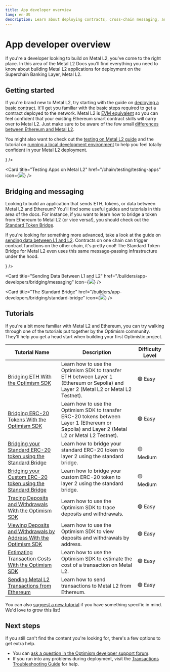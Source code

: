 ```yaml
---
title: App developer overview
lang: en-US
description: Learn about deploying contracts, cross-chain messaging, and tutorials to help you build applications on Metal L2.
---
```



# App developer overview

If you're a developer looking to build on Metal L2, you've come to the right place.
In this area of the Metal L2 Docs you'll find everything you need to know about building Metal L2 applications for deployment on the Superchain Banking Layer, Metal L2.

## Getting started

If you're brand new to Metal L2, try starting with the guide on [deploying a basic contract](/chain/getting-started).
It'll get you familiar with the basic steps required to get a contract deployed to the network.
Metal L2 is [EVM equivalent](https://web.archive.org/web/20231127160757/https://medium.com/ethereum-optimism/introducing-evm-equivalence-5c2021deb306) so you can feel confident that your existing Ethereum smart contract skills will carry over to Metal L2.
Just make sure to be aware of the few small [differences between Ethereum and Metal L2](/stack/differences).

You might also want to check out the [testing on Metal L2 guide](/chain/testing/testing-apps) and the tutorial on [running a local development environment](/chain/testing/dev-node) to help you feel totally confident in your Metal L2 deployment.

<Cards>
  <Card title="Solidity Compatibility on Metal L2" href="/stack/differences" icon={<img src="/img/icons/shapes.svg" />} />

  <Card title="Testing Apps on Metal L2" href="/chain/testing/testing-apps" icon={<img src="/img/icons/shapes.svg" />} />
</Cards>

## Bridging and messaging

Looking to build an application that sends ETH, tokens, or data between Metal L2 and Ethereum?
You'll find some useful guides and tutorials in this area of the docs.
For instance, if you want to learn how to bridge a token from Ethereum to Metal L2 (or vice versa!), you should check out the [Standard Token Bridge](bridging/standard-bridge).

If you're looking for something more advanced, take a look at the guide on [sending data between L1 and L2](bridging/messaging).
Contracts on one chain can trigger contract functions on the other chain, it's pretty cool!
The Standard Token Bridge for Metal L2 even uses this same message-passing infrastructure under the hood.

<Cards>
  <Card title="Basics of Bridging on Metal L2" href="/builders/app-developers/bridging/basics" icon={<img src="/img/icons/shapes.svg" />} />

  <Card title="Sending Data Between L1 and L2" href="/builders/app-developers/bridging/messaging" icon={<img src="/img/icons/shapes.svg" />} />

  <Card title="The Standard Bridge" href="/builders/app-developers/bridging/standard-bridge" icon={<img src="/img/icons/shapes.svg" />} />
</Cards>

## Tutorials

If you're a bit more familiar with Metal L2 and Ethereum, you can try walking through one of the tutorials put together by the Optimism community.
They'll help you get a head start when building your first Optimistic project.

| Tutorial Name                                                                                             | Description                                                                                                                                   | Difficulty Level |
| --------------------------------------------------------------------------------------------------------- | --------------------------------------------------------------------------------------------------------------------------------------------- | ---------------- |
| [Bridging ETH With the Optimism SDK](tutorials/cross-dom-bridge-eth)                                      | Learn how to use the Optimism SDK to transfer ETH between Layer 1 (Ethereum or Sepolia) and Layer 2 (Metal L2 or Metal L2 Testnet).           | 🟢 Easy          |
| [Bridging ERC-20 Tokens With the Optimism SDK](tutorials/cross-dom-bridge-erc20)                          | Learn how to use the Optimism SDK to transfer ERC-20 tokens between Layer 1 (Ethereum or Sepolia) and Layer 2 (Metal L2 or Metal L2 Testnet). | 🟢 Easy          |
| [Bridging your Standard ERC-20 token using the Standard Bridge](tutorials/standard-bridge-standard-token) | Learn how to bridge your standard ERC-20 token to layer 2 using the standard bridge.                                                          | 🟡 Medium        |
| [Bridging your Custom ERC-20 token using the Standard Bridge](tutorials/standard-bridge-custom-token)     | Learn how to bridge your custom ERC-20 token to layer 2 using the standard bridge.                                                            | 🟡 Medium        |
| [Tracing Deposits and Withdrawals With the Optimism SDK](tutorials/sdk-trace-txns)                        | Learn how to use the Optimism SDK to trace deposits and withdrawals.                                                                          | 🟢 Easy          |
| [Viewing Deposits and Withdrawals by Address With the Optimism SDK](tutorials/sdk-view-txns)              | Learn how to use the Optimism SDK to view deposits and withdrawals by address.                                                                | 🟢 Easy          |
| [Estimating Transaction Costs With the Optimism SDK](tutorials/sdk-view-txns)                             | Learn how to use the Optimism SDK to estimate the cost of a transaction on Metal L2.                                                          | 🟢 Easy          |
| [Sending Metal L2 Transactions from Ethereum](tutorials/send-tx-from-eth)                                 | Learn how to send transactions to Metal L2 from Ethereum.                                                                                     | 🟢 Easy          |

You can also [suggest a new tutorial](https://github.com/ethereum-optimism/docs/issues/new?assignees=\&labels=tutorial%2Cdocumentation%2Ccommunity-request\&projects=\&template=suggest_tutorial.yaml\&title=%5BTUTORIAL%5D+Add+PR+title) if you have something specific in mind. We'd love to grow this list!

## Next steps

If you still can't find the content you're looking for, there's a few options to get extra help.

*   You can [ask a question in the Optimism developer support forum](https://github.com/ethereum-optimism/developers/discussions).
*   If you run into any problems during deployment, visit the [Transactions Troubleshooting Guide](./transactions/troubleshooting) for help.
